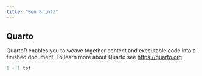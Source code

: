 ```yaml
---
title: "Ben Brintz"
---
```


## Quarto

QuartoR enables you to weave together content and executable code into a finished document. To learn more about Quarto see <https://quarto.org>.

```r
1 + 1 tst
```
